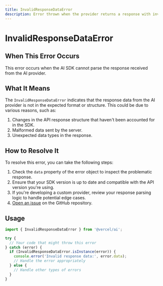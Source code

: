 ```yaml
---
title: InvalidResponseDataError
description: Error thrown when the provider returns a response with invalid data content
---
```


# InvalidResponseDataError

## When This Error Occurs

This error occurs when the AI SDK cannot parse the response received from the AI provider.

## What It Means

The `InvalidResponseDataError` indicates that the response data from the AI provider is not in the expected format or structure. This could be due to various reasons, such as:

1. Changes in the API response structure that haven't been accounted for in the SDK.
2. Malformed data sent by the server.
3. Unexpected data types in the response.

## How to Resolve It

To resolve this error, you can take the following steps:

1. Check the `data` property of the error object to inspect the problematic response.
2. Ensure that your SDK version is up to date and compatible with the API version you're using.
3. If you're developing a custom provider, review your response parsing logic to handle potential edge cases.
4. [Open an issue](https://github.com/vercel/ai/issues/new/choose) on the GitHub repository.

## Usage

```ts
import { InvalidResponseDataError } from '@vercel/ai';

try {
  // Your code that might throw this error
} catch (error) {
  if (InvalidResponseDataError.isInstance(error)) {
    console.error('Invalid response data:', error.data);
    // Handle the error appropriately
  } else {
    // Handle other types of errors
  }
}
```
